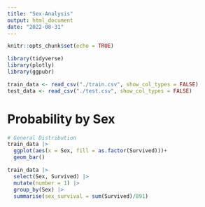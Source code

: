 ```yaml
---
title: "Sex-Analysis"
output: html_document
date: "2022-08-31"
---
```


```r
knitr::opts_chunk$set(echo = TRUE)

library(tidyverse)
library(plotly)
library(ggpubr)
```


```r
train_data <- read_csv("./train.csv", show_col_types = FALSE)
test_data <- read_csv("./test.csv", show_col_types = FALSE)


```


# Probability by Sex
```r
# General Distribution
train_data |>
  ggplot(aes(x = Sex, fill = as.factor(Survived)))+
  geom_bar()
```


```r
train_data |>
  select(Sex, Survived) |>
  mutate(number = 1) |>
  group_by(Sex) |>
  summarise(sex_survival = sum(Survived)/891)
```